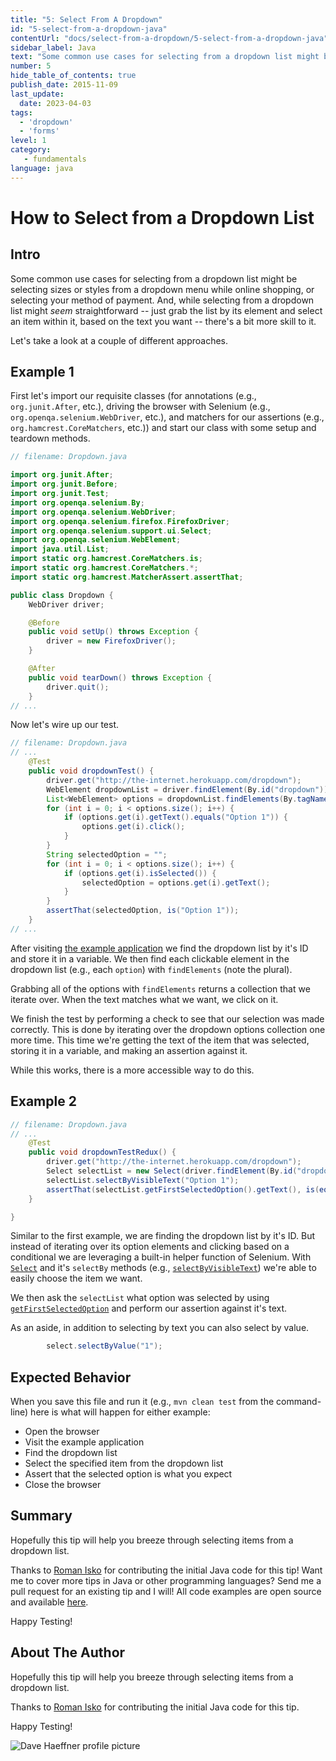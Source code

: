 ```yaml
---
title: "5: Select From A Dropdown"
id: "5-select-from-a-dropdown-java"
contentUrl: "docs/select-from-a-dropdown/5-select-from-a-dropdown-java"
sidebar_label: Java
text: "Some common use cases for selecting from a dropdown list might be selecting sizes or styles from a dropdown menu while online shopping, or selecting your method of payment. And, while selecting from a dropdown list might seem straightforward just grab the list by its element and select an item within it, based on the text you want there's a bit more skill to it."
number: 5
hide_table_of_contents: true
publish_date: 2015-11-09
last_update:
  date: 2023-04-03
tags:
  - 'dropdown'
  - 'forms'
level: 1
category:
   - fundamentals
language: java
---
```


# How to Select from a Dropdown List

## Intro

Some common use cases for selecting from a dropdown list might be selecting sizes or styles from a dropdown menu while online shopping, or selecting your method of payment. And, while selecting from a dropdown list might *seem* straightforward -- just grab the list by its element and select an item within it, based on the text you want -- there's a bit more skill to it.

Let's take a look at a couple of different approaches.

## Example 1

First let's import our requisite classes (for annotations (e.g., `org.junit.After`, etc.), driving the browser with Selenium (e.g., `org.openqa.selenium.WebDriver`, etc.), and matchers for our assertions (e.g., `org.hamcrest.CoreMatchers`, etc.)) and start our class with some setup and teardown methods.

```java
// filename: Dropdown.java

import org.junit.After;
import org.junit.Before;
import org.junit.Test;
import org.openqa.selenium.By;
import org.openqa.selenium.WebDriver;
import org.openqa.selenium.firefox.FirefoxDriver;
import org.openqa.selenium.support.ui.Select;
import org.openqa.selenium.WebElement;
import java.util.List;
import static org.hamcrest.CoreMatchers.is;
import static org.hamcrest.CoreMatchers.*;
import static org.hamcrest.MatcherAssert.assertThat;

public class Dropdown {
    WebDriver driver;

    @Before
    public void setUp() throws Exception {
        driver = new FirefoxDriver();
    }

    @After
    public void tearDown() throws Exception {
        driver.quit();
    }
// ...
```

Now let's wire up our test.

```java
// filename: Dropdown.java
// ...
    @Test
    public void dropdownTest() {
        driver.get("http://the-internet.herokuapp.com/dropdown");
        WebElement dropdownList = driver.findElement(By.id("dropdown"));
        List<WebElement> options = dropdownList.findElements(By.tagName("option"));
        for (int i = 0; i < options.size(); i++) {
            if (options.get(i).getText().equals("Option 1")) {
                options.get(i).click();
            }
        }
        String selectedOption = "";
        for (int i = 0; i < options.size(); i++) {
            if (options.get(i).isSelected()) {
                selectedOption = options.get(i).getText();
            }
        }
        assertThat(selectedOption, is("Option 1"));
    }
// ...
```

After visiting [the example application](http://the-internet.herokuapp.com/dropdown) we find the dropdown list by it's ID and store it in a variable. We then find each clickable element in the dropdown list (e.g., each `option`) with `findElements` (note the plural).

Grabbing all of the options with `findElements` returns a collection that we iterate over. When the text matches what we want, we click on it.

We finish the test by performing a check to see that our selection was made correctly. This is done by iterating over the dropdown options collection one more time. This time we're getting the text of the item that was selected, storing it in a variable, and making an assertion against it.

While this works, there is a more accessible way to do this.

## Example 2

```java
// filename: Dropdown.java
// ...
    @Test
    public void dropdownTestRedux() {
        driver.get("http://the-internet.herokuapp.com/dropdown");
        Select selectList = new Select(driver.findElement(By.id("dropdown")));
        selectList.selectByVisibleText("Option 1");
        assertThat(selectList.getFirstSelectedOption().getText(), is(equalTo("Option 1")));
    }

}
```

Similar to the first example, we are finding the dropdown list by it's ID. But instead of iterating over its option elements and clicking based on a conditional we are leveraging a built-in helper function of Selenium. With [`Select`](https://seleniumhq.github.io/selenium/docs/api/java/org/openqa/selenium/support/ui/Select.html) and it's `selectBy` methods (e.g., [`selectByVisibleText`](https://seleniumhq.github.io/selenium/docs/api/java/org/openqa/selenium/support/ui/Select.html#selectByVisibleText-java.lang.String-)) we're able to easily choose the item we want.

We then ask the `selectList` what option was selected by using [`getFirstSelectedOption`](https://seleniumhq.github.io/selenium/docs/api/java/org/openqa/selenium/support/ui/Select.html#getFirstSelectedOption--) and perform our assertion against it's text.

As an aside, in addition to selecting by text you can also select by value.

```java
        select.selectByValue("1");
```

## Expected Behavior

When you save this file and run it (e.g., `mvn clean test` from the command-line) here is what will happen for either example:

+ Open the browser
+ Visit the example application
+ Find the dropdown list
+ Select the specified item from the dropdown list
+ Assert that the selected option is what you expect
+ Close the browser

## Summary

Hopefully this tip will help you breeze through selecting items from a dropdown list.

Thanks to [Roman Isko](https://github.com/RomanIsko) for contributing the initial Java code for this tip! Want me to cover more tips in Java or other programming languages? Send me a pull request for an existing tip and I will! All code examples are open source and available [here](http://github.com/tourdedave/elemental-selenium-tips).

Happy Testing!

## About The Author

Hopefully this tip will help you breeze through selecting items from a dropdown list.

Thanks to [Roman Isko](https://github.com/RomanIsko) for contributing the initial Java code for this tip.

Happy Testing!

![Dave Haeffner profile picture](/img/authors/dave-haeffner.jpeg#author-img 'a title')
